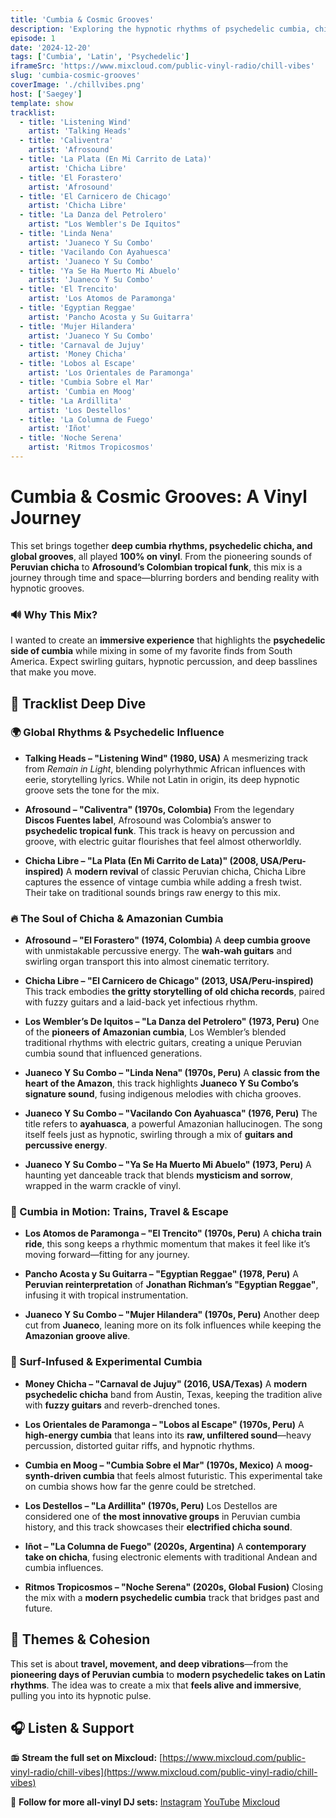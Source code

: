 ```yaml
---
title: 'Cumbia & Cosmic Grooves'
description: 'Exploring the hypnotic rhythms of psychedelic cumbia, chicha, and global grooves—all spun from vinyl.'
episode: 1
date: '2024-12-20'
tags: ['Cumbia', 'Latin', 'Psychedelic']
iframeSrc: 'https://www.mixcloud.com/public-vinyl-radio/chill-vibes'
slug: 'cumbia-cosmic-grooves'
coverImage: './chillvibes.png'
host: ['Saegey']
template: show
tracklist:
  - title: 'Listening Wind'
    artist: 'Talking Heads'
  - title: 'Caliventra'
    artist: 'Afrosound'
  - title: 'La Plata (En Mi Carrito de Lata)'
    artist: 'Chicha Libre'
  - title: 'El Forastero'
    artist: 'Afrosound'
  - title: 'El Carnicero de Chicago'
    artist: 'Chicha Libre'
  - title: 'La Danza del Petrolero'
    artist: "Los Wembler's De Iquitos"
  - title: 'Linda Nena'
    artist: 'Juaneco Y Su Combo'
  - title: 'Vacilando Con Ayahuesca'
    artist: 'Juaneco Y Su Combo'
  - title: 'Ya Se Ha Muerto Mi Abuelo'
    artist: 'Juaneco Y Su Combo'
  - title: 'El Trencito'
    artist: 'Los Atomos de Paramonga'
  - title: 'Egyptian Reggae'
    artist: 'Pancho Acosta y Su Guitarra'
  - title: 'Mujer Hilandera'
    artist: 'Juaneco Y Su Combo'
  - title: 'Carnaval de Jujuy'
    artist: 'Money Chicha'
  - title: 'Lobos al Escape'
    artist: 'Los Orientales de Paramonga'
  - title: 'Cumbia Sobre el Mar'
    artist: 'Cumbia en Moog'
  - title: 'La Ardillita'
    artist: 'Los Destellos'
  - title: 'La Columna de Fuego'
    artist: 'Iñot'
  - title: 'Noche Serena'
    artist: 'Ritmos Tropicosmos'
---
```


# **Cumbia & Cosmic Grooves: A Vinyl Journey**

This set brings together **deep cumbia rhythms, psychedelic chicha, and global grooves**, all played **100% on vinyl**. From the pioneering sounds of **Peruvian chicha** to **Afrosound’s Colombian tropical funk**, this mix is a journey through time and space—blurring borders and bending reality with hypnotic grooves.

### **🔊 Why This Mix?**

I wanted to create an **immersive experience** that highlights the **psychedelic side of cumbia** while mixing in some of my favorite finds from South America. Expect swirling guitars, hypnotic percussion, and deep basslines that make you move.

## **🎵 Tracklist Deep Dive**

### **🌍 Global Rhythms & Psychedelic Influence**

- **Talking Heads – "Listening Wind" (1980, USA)**
  A mesmerizing track from _Remain in Light_, blending polyrhythmic African influences with eerie, storytelling lyrics. While not Latin in origin, its deep hypnotic groove sets the tone for the mix.

- **Afrosound – "Caliventra" (1970s, Colombia)**
  From the legendary **Discos Fuentes label**, Afrosound was Colombia’s answer to **psychedelic tropical funk**. This track is heavy on percussion and groove, with electric guitar flourishes that feel almost otherworldly.

- **Chicha Libre – "La Plata (En Mi Carrito de Lata)" (2008, USA/Peru-inspired)**
  A **modern revival** of classic Peruvian chicha, Chicha Libre captures the essence of vintage cumbia while adding a fresh twist. Their take on traditional sounds brings raw energy to this mix.

### **🔥 The Soul of Chicha & Amazonian Cumbia**

- **Afrosound – "El Forastero" (1974, Colombia)**
  A **deep cumbia groove** with unmistakable percussive energy. The **wah-wah guitars** and swirling organ transport this into almost cinematic territory.

- **Chicha Libre – "El Carnicero de Chicago" (2013, USA/Peru-inspired)**
  This track embodies **the gritty storytelling of old chicha records**, paired with fuzzy guitars and a laid-back yet infectious rhythm.

- **Los Wembler’s De Iquitos – "La Danza del Petrolero" (1973, Peru)**
  One of the **pioneers of Amazonian cumbia**, Los Wembler’s blended traditional rhythms with electric guitars, creating a unique Peruvian cumbia sound that influenced generations.

- **Juaneco Y Su Combo – "Linda Nena" (1970s, Peru)**
  A **classic from the heart of the Amazon**, this track highlights **Juaneco Y Su Combo’s signature sound**, fusing indigenous melodies with chicha grooves.

- **Juaneco Y Su Combo – "Vacilando Con Ayahuasca" (1976, Peru)**
  The title refers to **ayahuasca**, a powerful Amazonian hallucinogen. The song itself feels just as hypnotic, swirling through a mix of **guitars and percussive energy**.

- **Juaneco Y Su Combo – "Ya Se Ha Muerto Mi Abuelo" (1973, Peru)**
  A haunting yet danceable track that blends **mysticism and sorrow**, wrapped in the warm crackle of vinyl.

### **🚆 Cumbia in Motion: Trains, Travel & Escape**

- **Los Atomos de Paramonga – "El Trencito" (1970s, Peru)**
  A **chicha train ride**, this song keeps a rhythmic momentum that makes it feel like it’s moving forward—fitting for any journey.

- **Pancho Acosta y Su Guitarra – "Egyptian Reggae" (1978, Peru)**
  A **Peruvian reinterpretation** of **Jonathan Richman’s "Egyptian Reggae"**, infusing it with tropical instrumentation.

- **Juaneco Y Su Combo – "Mujer Hilandera" (1970s, Peru)**
  Another deep cut from **Juaneco**, leaning more on its folk influences while keeping the **Amazonian groove alive**.

### **🌊 Surf-Infused & Experimental Cumbia**

- **Money Chicha – "Carnaval de Jujuy" (2016, USA/Texas)**
  A **modern psychedelic chicha** band from Austin, Texas, keeping the tradition alive with **fuzzy guitars** and reverb-drenched tones.

- **Los Orientales de Paramonga – "Lobos al Escape" (1970s, Peru)**
  A **high-energy cumbia** that leans into its **raw, unfiltered sound**—heavy percussion, distorted guitar riffs, and hypnotic rhythms.

- **Cumbia en Moog – "Cumbia Sobre el Mar" (1970s, Mexico)**
  A **moog-synth-driven cumbia** that feels almost futuristic. This experimental take on cumbia shows how far the genre could be stretched.

- **Los Destellos – "La Ardillita" (1970s, Peru)**
  Los Destellos are considered one of **the most innovative groups** in Peruvian cumbia history, and this track showcases their **electrified chicha sound**.

- **Iñot – "La Columna de Fuego" (2020s, Argentina)**
  A **contemporary take on chicha**, fusing electronic elements with traditional Andean and cumbia influences.

- **Ritmos Tropicosmos – "Noche Serena" (2020s, Global Fusion)**
  Closing the mix with a **modern psychedelic cumbia** track that bridges past and future.

## **🔮 Themes & Cohesion**

This set is about **travel, movement, and deep vibrations**—from the **pioneering days of Peruvian cumbia** to **modern psychedelic takes on Latin rhythms**. The idea was to create a mix that **feels alive and immersive**, pulling you into its hypnotic pulse.

## **🎧 Listen & Support**

📻 **Stream the full set on Mixcloud:**
[https://www.mixcloud.com/public-vinyl-radio/chill-vibes](https://www.mixcloud.com/public-vinyl-radio/chill-vibes)

📀 **Follow for more all-vinyl DJ sets:**
[Instagram](https://www.instagram.com/PublicVinylRadio)
[YouTube](https://www.youtube.com/@PublicVinylRadio)
[Mixcloud](https://www.mixcloud.com/PublicVinylRadio)
